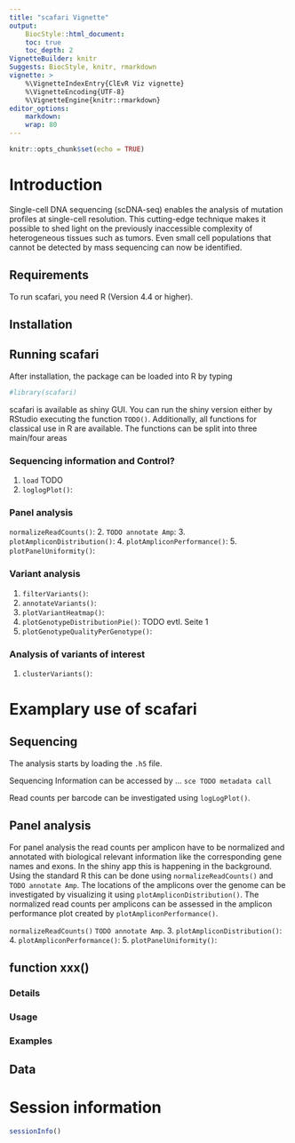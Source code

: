 ```yaml
---
title: "scafari Vignette"
output: 
    BiocStyle::html_document:
    toc: true
    toc_depth: 2
VignetteBuilder: knitr
Suggests: BiocStyle, knitr, rmarkdown
vignette: >
    %\VignetteIndexEntry{ClEvR Viz vignette}
    %\VignetteEncoding{UTF-8}  
    %\VignetteEngine{knitr::rmarkdown}
editor_options: 
    markdown: 
    wrap: 80
---
```


```r
knitr::opts_chunk$set(echo = TRUE)
```

# Introduction
Single-cell DNA sequencing (scDNA-seq) enables the analysis of mutation profiles at single-cell resolution. This cutting-edge technique makes it possible to shed light on the previously inaccessible complexity of heterogeneous tissues such as tumors. Even small cell populations that cannot be detected by mass sequencing can now be identified.

## Requirements
To run scafari, you need R (Version 4.4 or higher).

## Installation
## Running scafari
After installation, the package can be loaded into R by typing

```r
#library(scafari)
```

scafari is available as shiny GUI. You can run the shiny version either by RStudio executing the function `TODO()`. Additionally, all functions for classical use in R are available. The functions can be split into three main/four areas

### Sequencing information and Control?
1. `load` TODO
2. `loglogPlot()`:

### Panel analysis
`normalizeReadCounts()`:
2. `TODO annotate Amp`:
3. `plotAmpliconDistribution()`:
4. `plotAmpliconPerformance()`:
5. `plotPanelUniformity()`:

### Variant analysis
1. `filterVariants()`:
2. `annotateVariants()`:
3. `plotVariantHeatmap()`:
4. `plotGenotypeDistributionPie()`: TODO evtl. Seite 1
5. `plotGenotypeQualityPerGenotype()`:

### Analysis of variants of interest
1. `clusterVariants()`:


# Examplary use of scafari
## Sequencing
The analysis starts by loading the `.h5` file. 

Sequencing Information can be accessed by ...
`sce TODO metadata call`

Read counts per barcode can be investigated using `logLogPlot()`.

## Panel analysis
For panel analysis the read counts per amplicon have to be normalized and annotated with biological relevant information like the corresponding gene names and exons. In the shiny app this is happening in the background. Using the standard R this can be done using `normalizeReadCounts()` and `TODO annotate Amp`.
The locations of the amplicons over the genome can be investigated by visualizing it using `plotAmpliconDistribution()`.
The normalized read counts per amplicons can be assessed in the amplicon performance plot created by `plotAmpliconPerformance()`. 

`normalizeReadCounts()`
`TODO annotate Amp`.
3. `plotAmpliconDistribution()`:
4. `plotAmpliconPerformance()`:
5. `plotPanelUniformity()`: 

## function xxx()
### Details
### Usage
### Examples

## Data
# Session information

```r
sessionInfo()
```